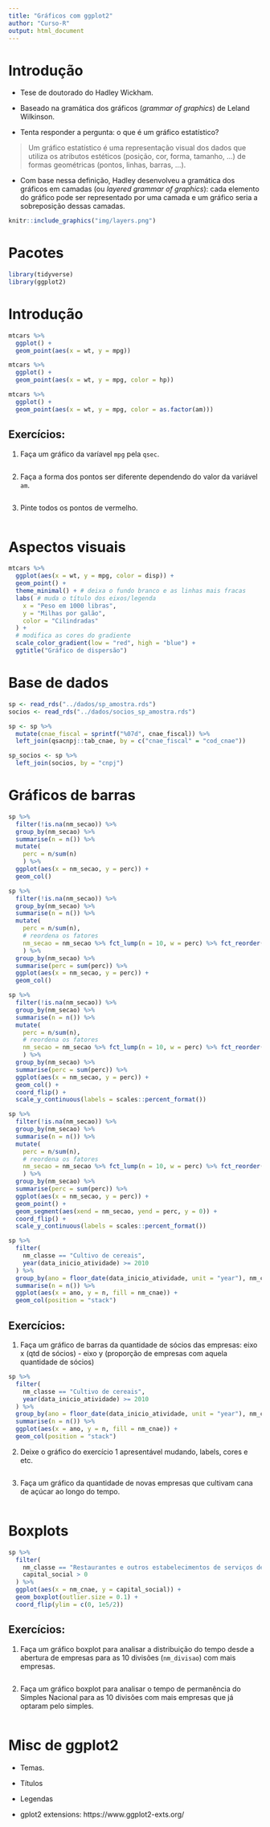```yaml
---
title: "Gráficos com ggplot2"
author: "Curso-R"
output: html_document
---
```


# Introdução

- Tese de doutorado do Hadley Wickham.

- Baseado na gramática dos gráficos (*grammar of graphics*) de Leland Wilkinson.

- Tenta responder a pergunta: o que é um gráfico estatístico?


> Um gráfico estatístico é uma representação visual dos dados que utiliza os atributos estéticos (posição, cor, forma, tamanho, ...) de formas geométricas (pontos, linhas, barras, ...).

- Com base nessa definição, Hadley desenvolveu a gramática dos gráficos em camadas (ou *layered grammar of graphics*): cada elemento do gráfico pode ser representado por uma camada e um gráfico seria a sobreposição dessas camadas.

```r
knitr::include_graphics("img/layers.png")
```


# Pacotes

```r
library(tidyverse)
library(ggplot2)
```

# Introdução

```r
mtcars %>% 
  ggplot() +
  geom_point(aes(x = wt, y = mpg))
```


```r
mtcars %>% 
  ggplot() +
  geom_point(aes(x = wt, y = mpg, color = hp))
```

```r
mtcars %>% 
  ggplot() +
  geom_point(aes(x = wt, y = mpg, color = as.factor(am)))
```

## Exercícios:

1. Faça um gráfico da varíavel `mpg` pela `qsec`. 

```r

```

2. Faça a forma dos pontos ser diferente dependendo do valor da variável 
`am`.

```r

```

3. Pinte todos os pontos de vermelho.

```r

```

# Aspectos visuais

```r
mtcars %>% 
  ggplot(aes(x = wt, y = mpg, color = disp)) +
  geom_point() +
  theme_minimal() + # deixa o fundo branco e as linhas mais fracas
  labs( # muda o título dos eixos/legenda
    x = "Peso em 1000 libras", 
    y = "Milhas por galão", 
    color = "Cilindradas"
  ) +
  # modifica as cores do gradiente
  scale_color_gradient(low = "red", high = "blue") + 
  ggtitle("Gráfico de dispersão")
```

# Base de dados

```r
sp <- read_rds("../dados/sp_amostra.rds")
socios <- read_rds("../dados/socios_sp_amostra.rds")

sp <- sp %>% 
  mutate(cnae_fiscal = sprintf("%07d", cnae_fiscal)) %>% 
  left_join(qsacnpj::tab_cnae, by = c("cnae_fiscal" = "cod_cnae"))

sp_socios <- sp %>% 
  left_join(socios, by = "cnpj")
```

# Gráficos de barras

```r
sp %>% 
  filter(!is.na(nm_secao)) %>% 
  group_by(nm_secao) %>% 
  summarise(n = n()) %>% 
  mutate(
    perc = n/sum(n)
    ) %>% 
  ggplot(aes(x = nm_secao, y = perc)) +
  geom_col()
```

```r
sp %>% 
  filter(!is.na(nm_secao)) %>% 
  group_by(nm_secao) %>% 
  summarise(n = n()) %>% 
  mutate(
    perc = n/sum(n),
    # reordena os fatores
    nm_secao = nm_secao %>% fct_lump(n = 10, w = perc) %>% fct_reorder(perc)
    ) %>% 
  group_by(nm_secao) %>% 
  summarise(perc = sum(perc)) %>% 
  ggplot(aes(x = nm_secao, y = perc)) +
  geom_col()
```

```r
sp %>% 
  filter(!is.na(nm_secao)) %>% 
  group_by(nm_secao) %>% 
  summarise(n = n()) %>% 
  mutate(
    perc = n/sum(n),
    # reordena os fatores
    nm_secao = nm_secao %>% fct_lump(n = 10, w = perc) %>% fct_reorder(perc)
    ) %>% 
  group_by(nm_secao) %>% 
  summarise(perc = sum(perc)) %>% 
  ggplot(aes(x = nm_secao, y = perc)) +
  geom_col() +
  coord_flip() +
  scale_y_continuous(labels = scales::percent_format())
```

```r
sp %>% 
  filter(!is.na(nm_secao)) %>% 
  group_by(nm_secao) %>% 
  summarise(n = n()) %>% 
  mutate(
    perc = n/sum(n),
    # reordena os fatores
    nm_secao = nm_secao %>% fct_lump(n = 10, w = perc) %>% fct_reorder(perc)
    ) %>% 
  group_by(nm_secao) %>% 
  summarise(perc = sum(perc)) %>% 
  ggplot(aes(x = nm_secao, y = perc)) +
  geom_point() +
  geom_segment(aes(xend = nm_secao, yend = perc, y = 0)) +
  coord_flip() +
  scale_y_continuous(labels = scales::percent_format())
```


```r
sp %>% 
  filter(
    nm_classe == "Cultivo de cereais", 
    year(data_inicio_atividade) >= 2010
  ) %>% 
  group_by(ano = floor_date(data_inicio_atividade, unit = "year"), nm_cnae) %>% 
  summarise(n = n()) %>% 
  ggplot(aes(x = ano, y = n, fill = nm_cnae)) +
  geom_col(position = "stack")
```


## Exercícios:

1. Faça um gráfico de barras da quantidade de sócios das empresas: eixo x (qtd de sócios) - eixo y (proporção de empresas com aquela quantidade de sócios)

```r
sp %>% 
  filter(
    nm_classe == "Cultivo de cereais", 
    year(data_inicio_atividade) >= 2010
  ) %>% 
  group_by(ano = floor_date(data_inicio_atividade, unit = "year"), nm_cnae) %>% 
  summarise(n = n()) %>% 
  ggplot(aes(x = ano, y = n, fill = nm_cnae)) +
  geom_col(position = "stack")
```

2. Deixe o gráfico do exercício 1 apresentável mudando, labels, cores e etc.

```r

```

3. Faça um gráfico da quantidade de novas empresas que cultivam cana de açúcar
ao longo do tempo.

```r

```

# Boxplots

```r
sp %>% 
  filter(
    nm_classe == "Restaurantes e outros estabelecimentos de serviços de alimentação e bebidas", 
    capital_social > 0
  ) %>% 
  ggplot(aes(x = nm_cnae, y = capital_social)) +
  geom_boxplot(outlier.size = 0.1) +
  coord_flip(ylim = c(0, 1e5/2))
```


## Exercícios:

1. Faça um gráfico boxplot para analisar a distribuição do tempo desde a abertura
de empresas para as 10 divisões (`nm_divisao`) com mais empresas.

```r

```

2. Faça um gráfico boxplot para analisar o tempo de permanência do Simples 
Nacional para as 10 divisões com mais empresas que já optaram pelo simples.

```r

```


# Misc de ggplot2

- Temas.

- Títulos

- Legendas

- gplot2 extensions: https://www.ggplot2-exts.org/


